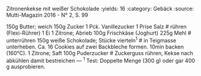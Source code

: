 Zitronenkekse mit weißer Schokolade
:yields: 16
:category: Gebäck
:source: Mutti-Magazin 2016 - N° 2,  S. 99

150g Butter; weich
150g Zucker
1 Pck. Vanillezucker
1 Prise Salz
# rühren (Flexi-Rührer)
1 Ei
1 Zitrone; Abrieb
100g Frischkäse (Joghurt)
225g Mehl
# unterrühren
150g weiße Schokolade; Stücke vierteln^1^
# in Teigmasse unterheben.
  Ca. 16 Cookies auf zwei Backbleche formen. 10min backen (160°C).
1 Zitrone; Saft
100g  Puderzucker
# Zuckerguss rühren, Kekse nach abkühlen damit bestreichen
---
^1^ Test: Doppelte Menge (300 g) oder gar 400 g ausprobieren.

